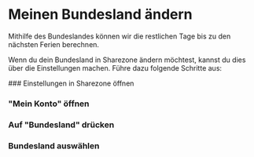 
# Meinen Bundesland ändern

<Callout type="info">
  Mithilfe des Bundeslandes können wir die restlichen Tage bis zu den nächsten
  Ferien berechnen.
</Callout>

Wenn du dein Bundesland in Sharezone ändern möchtest, kannst du dies über die Einstellungen machen.
Führe dazu folgende Schritte aus:

<Steps>
  ### Einstellungen in Sharezone öffnen

  ### "Mein Konto" öffnen

  ### Auf "Bundesland" drücken

  ### Bundesland auswählen

</Steps>
